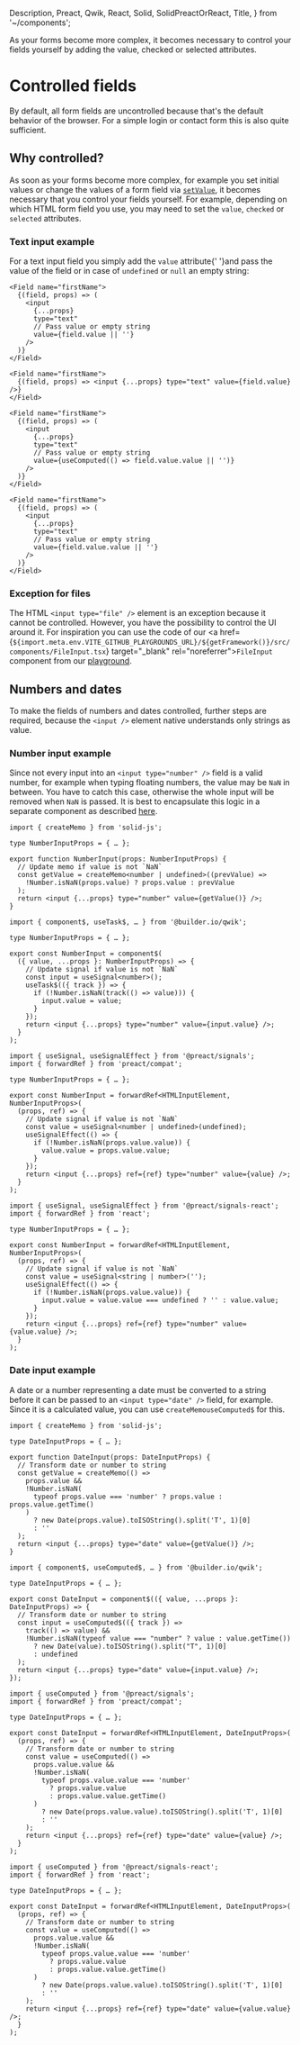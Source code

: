   Description,
  Preact,
  Qwik,
  React,
  Solid,
  SolidPreactOrReact,
  Title,
} from '~/components';

<Title>Controlled fields</Title>
<Description>
  As your forms become more complex, it becomes necessary to control your fields
  yourself by adding the value, checked or selected attributes.
</Description>

# Controlled fields

By default, all form fields are uncontrolled because that's the default behavior of the browser. For a simple login or contact form this is also quite sufficient.

## Why controlled?

As soon as your forms become more complex, for example you set initial values or change the values of a form field via <A href="../../api/setValue">`setValue`</A>, it becomes necessary that you control your fields yourself. For example, depending on which HTML form field you use, you may need to set the `value`, `checked` or `selected` attributes.

### Text input example

For a text input field you simply add the `value` attribute<SolidPreactOrReact>{' '}and pass the value of the field or in case of `undefined` or `null` an empty string</SolidPreactOrReact>:

<Solid block>

```tsx
<Field name="firstName">
  {(field, props) => (
    <input
      {...props}
      type="text"
      // Pass value or empty string
      value={field.value || ''}
    />
  )}
</Field>
```

</Solid>

<Qwik block>

```tsx
<Field name="firstName">
  {(field, props) => <input {...props} type="text" value={field.value} />}
</Field>
```

</Qwik>

<Preact block>

```tsx
<Field name="firstName">
  {(field, props) => (
    <input
      {...props}
      type="text"
      // Pass value or empty string
      value={useComputed(() => field.value.value || '')}
    />
  )}
</Field>
```

</Preact>

<React block>

```tsx
<Field name="firstName">
  {(field, props) => (
    <input
      {...props}
      type="text"
      // Pass value or empty string
      value={field.value.value || ''}
    />
  )}
</Field>
```

</React>

### Exception for files

The HTML `<input type="file" />` element is an exception because it cannot be controlled. However, you have the possibility to control the UI around it. For inspiration you can use the code of our <a href={`${import.meta.env.VITE_GITHUB_PLAYGROUNDS_URL}/${getFramework()}/src/components/FileInput.tsx`} target="\_blank" rel="noreferrer">`FileInput`</a> component from our <A href="/playground/special">playground</A>.

## Numbers and dates

To make the fields of numbers and dates controlled, further steps are required, because the `<input />` element native understands only strings as value.

### Number input example

Since not every input into an `<input type="number" />` field is a valid number, for example when typing floating numbers, the value may be `NaN` in between. You have to catch this case, otherwise the whole input will be removed when `NaN` is passed. It is best to encapsulate this logic in a separate component as described <A href="../input-components">here</A>.

<Solid block>

```tsx
import { createMemo } from 'solid-js';

type NumberInputProps = { … };

export function NumberInput(props: NumberInputProps) {
  // Update memo if value is not `NaN`
  const getValue = createMemo<number | undefined>((prevValue) =>
    !Number.isNaN(props.value) ? props.value : prevValue
  );
  return <input {...props} type="number" value={getValue()} />;
}
```

</Solid>

<Qwik block>

```tsx
import { component$, useTask$, … } from '@builder.io/qwik';

type NumberInputProps = { … };

export const NumberInput = component$(
  ({ value, ...props }: NumberInputProps) => {
    // Update signal if value is not `NaN`
    const input = useSignal<number>();
    useTask$(({ track }) => {
      if (!Number.isNaN(track(() => value))) {
        input.value = value;
      }
    });
    return <input {...props} type="number" value={input.value} />;
  }
);
```

</Qwik>

<Preact block>

```tsx
import { useSignal, useSignalEffect } from '@preact/signals';
import { forwardRef } from 'preact/compat';

type NumberInputProps = { … };

export const NumberInput = forwardRef<HTMLInputElement, NumberInputProps>(
  (props, ref) => {
    // Update signal if value is not `NaN`
    const value = useSignal<number | undefined>(undefined);
    useSignalEffect(() => {
      if (!Number.isNaN(props.value.value)) {
        value.value = props.value.value;
      }
    });
    return <input {...props} ref={ref} type="number" value={value} />;
  }
);
```

</Preact>

<React block>

```tsx
import { useSignal, useSignalEffect } from '@preact/signals-react';
import { forwardRef } from 'react';

type NumberInputProps = { … };

export const NumberInput = forwardRef<HTMLInputElement, NumberInputProps>(
  (props, ref) => {
    // Update signal if value is not `NaN`
    const value = useSignal<string | number>('');
    useSignalEffect(() => {
      if (!Number.isNaN(props.value.value)) {
        input.value = value.value === undefined ? '' : value.value;
      }
    });
    return <input {...props} ref={ref} type="number" value={value.value} />;
  }
);
```

</React>

### Date input example

A date or a number representing a date must be converted to a string before it can be passed to an `<input type="date" />` field, for example. Since it is a calculated value, you can use <Solid>`createMemo`</Solid><Qwik>`useComputed$`</Qwik> for this.

<Solid block>

```tsx
import { createMemo } from 'solid-js';

type DateInputProps = { … };

export function DateInput(props: DateInputProps) {
  // Transform date or number to string
  const getValue = createMemo(() =>
    props.value &&
    !Number.isNaN(
      typeof props.value === 'number' ? props.value : props.value.getTime()
    )
      ? new Date(props.value).toISOString().split('T', 1)[0]
      : ''
  );
  return <input {...props} type="date" value={getValue()} />;
}
```

</Solid>

<Qwik block>

```tsx
import { component$, useComputed$, … } from '@builder.io/qwik';

type DateInputProps = { … };

export const DateInput = component$(({ value, ...props }: DateInputProps) => {
  // Transform date or number to string
  const input = useComputed$(({ track }) =>
    track(() => value) &&
    !Number.isNaN(typeof value === "number" ? value : value.getTime())
      ? new Date(value).toISOString().split("T", 1)[0]
      : undefined
  );
  return <input {...props} type="date" value={input.value} />;
});
```

</Qwik>

<Preact block>

```tsx
import { useComputed } from '@preact/signals';
import { forwardRef } from 'preact/compat';

type DateInputProps = { … };

export const DateInput = forwardRef<HTMLInputElement, DateInputProps>(
  (props, ref) => {
    // Transform date or number to string
    const value = useComputed(() =>
      props.value.value &&
      !Number.isNaN(
        typeof props.value.value === 'number'
          ? props.value.value
          : props.value.value.getTime()
      )
        ? new Date(props.value.value).toISOString().split('T', 1)[0]
        : ''
    );
    return <input {...props} ref={ref} type="date" value={value} />;
  }
);
```

</Preact>

<React block>

```tsx
import { useComputed } from '@preact/signals-react';
import { forwardRef } from 'react';

type DateInputProps = { … };

export const DateInput = forwardRef<HTMLInputElement, DateInputProps>(
  (props, ref) => {
    // Transform date or number to string
    const value = useComputed(() =>
      props.value.value &&
      !Number.isNaN(
        typeof props.value.value === 'number'
          ? props.value.value
          : props.value.value.getTime()
      )
        ? new Date(props.value.value).toISOString().split('T', 1)[0]
        : ''
    );
    return <input {...props} ref={ref} type="date" value={value.value} />;
  }
);
```

</React>
